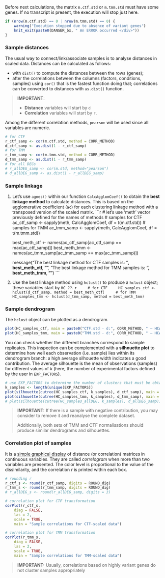 
Before next calculations, the matrix `m.ctf.std` or `m.tmm.std` must have some genes. If no transcript is present, the execution will stop just here.

```r
if (nrow(m.ctf.std) == 0 | nrow(m.tmm.std) == 0) {
    warning("Execution stopped due to absence of variant genes")
    knit_exit(paste0(DANGER_bx, " An ERROR occurred </div>"))
}
```

### Sample distances

The usual way to connect/link/associate samples is to analyse distances in scaled data. Distances can be calculated as follows:

* with `dist()` to compute the distances between the rows (genes);
* after the correlations between the columns (factors, conditions, samples) using `cor()` that is the fastest function doing that; correlations can be converted to distances with `as.dist()` function.

> **IMPORTANT**:
>
> * **Distance** variables will start by `d`
> * **Correlation** variables will start by `r`.


Among the different correlation methods, `pearson` will be used since all variables are numeric.

```r
# for CTF
r_ctf_samp <- cor(m.ctf.std, method = CORR_METHOD)
d_ctf_samp <- as.dist(1 - r_ctf_samp)
# for TMM
r_tmm_samp <- cor(m.tmm.std, method = CORR_METHOD)
d_tmm_samp <- as.dist(1 - r_tmm_samp)
# for all DEGs
# r_allDEG_samp <- cor(m.std, method="pearson")
# d_allDEG_samp <- as.dist(1 - r_allDEG_samp)
```


### Sample linkage


1. Let's use `agnes()` within our function `CalcAgglomCoef()` to obtain the **best linkage method** to calculate distances. This is based on the agglomerative coefficient (`ac`) for each clustering linkage method with a transposed version of the scaled matrix.
    ```r
    # let's use 'meth' vector previously defined for the names of methods
    # samples for CTF
    ac_ctf_samp <- sapply(meth, CalcAgglomCoef, df = t(m.ctf.std))
    # samples for TMM
    ac_tmm_samp <- sapply(meth, CalcAgglomCoef, df = t(m.tmm.std))

    best_meth_ctf <- names(ac_ctf_samp[ac_ctf_samp == max(ac_ctf_samp)])
    best_meth_tmm <- names(ac_tmm_samp[ac_tmm_samp == max(ac_tmm_samp)])

    message("The best linkage method for CTF samples is: **", best_meth_ctf, "**\n", 
            "The best linkage method for TMM samples is: **", best_meth_tmm, "**\n")
    ```


2. Use the best linkage method using `hclust()` to produce a `hclust` object; these variables start by `HC_??`.
    ```r
    # for CTF
    HC_samples_ctf <- hclust(d_ctf_samp, method = best_meth_ctf)
    # for TMM
    HC_samples_tmm <- hclust(d_tmm_samp, method = best_meth_tmm)
    ```


### Sample dendrogram

The `hclust` object can be plotted as a dendrogram.

```r
plot(HC_samples_ctf, main = paste0("CTF.std - d:", CORR_METHOD, " — HCA: ", best_meth_ctf))
plot(HC_samples_tmm, main = paste0("TMM.std - d:", CORR_METHOD, " — HCA: ", best_meth_tmm))
```

You can check whether the different branches correspond to sample replicates. This inspection can be complemented with a **silhouette plot** to determine how well each observation (i.e. sample) lies within its dendrogram branch: a high average silhouette width indicates a good contribution. The average silhouette is the mean of observations (samples) for different values of _k_ (here, the number of experimental factors defined by the user in `EXP_FACTORS`).

```r
# use EXP_FACTORS to determine the number of clusters that must be obtained
k_samples <- length(unique(EXP_FACTORS))
plot(silhouette(cutree(HC_samples_ctf, k_samples), d_ctf_samp), main = "CTF")
plot(silhouette(cutree(HC_samples_tmm, k_samples), d_tmm_samp), main = "TMM")
# plot(silhouette(cutree(HC_samples_allDEG, k_samples), d_allDEG_samp), main = "All DEGs")
```

> **IMPORTANT:** If there is a sample with negative contribution, you may consider to remove it and reanalyse the complete dataset.
> 
> Additionally, both sets of TMM and CTF normalisations should produce similar dendrograms and silhouettes.



### Correlation plot of samples

It is a [simple graphical display](https://r-coder.com/correlation-plot-r/) of distance (or correlation) matrices in continuous variables. They are called _correlogram_ when more than two variables are presented. The color level is proportional to the value of the dissimilarity, and the correlation _r_ is printed within each box.

```r
# rounding r
r_ctf_s <- round(r_ctf_samp, digits = ROUND_dig)
r_tmm_s <- round(r_tmm_samp, digits = ROUND_dig)
# r_allDEG_s <- round(r_allDEG_samp, digits = 3)

# correlation plot for CTF transformation
corPlot(r_ctf_s, 
    diag = FALSE,
    las = 2, 
    scale = TRUE,
    main = "Sample correlations for CTF-scaled data")

# correlation plot for TMM transformation
corPlot(r_tmm_s, 
    diag = FALSE,
    las = 2, 
    scale = TRUE,
    main = "Sample correlations for TMM-scaled data")
```

> **IMPORTANT:** Usually, correlations based on highly variant genes do not cluster samples appropriately
